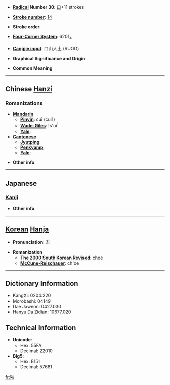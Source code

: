 * '''[[Wiktionary:Chinese radical index| Radical]] Number 30''': [[Wiktionary:Chinese radical index 口|口]]+11 strokes

* '''[[Wiktionary:Chinese total strokes index|Stroke number]]''': [[Wiktionary:Chinese total strokes index 14|14]]

* '''Stroke order''': 

* '''[[Wiktionary:Chinese four corner index|Four-Corner System]]''': 6201<sub>4</sub>

* '''[[Wiktionary:Chinese Cangjie index|Cangjie input]]''': 口山人土 (RUOG)

* '''Graphical Significance and Origin''': 

* '''Common Meaning'''

----

== Chinese [[Hanzi]] ==

===Romanizations===
* '''[[Mandarin]]'''
** '''[[Pinyin]]''': cuī (cui1)
** '''[[Wade-Giles]]''': ts'ui<sup>1</sup>
** '''[[Yale]]''': 
* '''[[Cantonese]]'''
** '''[[Jyutping]]''':
** '''[[Penkyamp]]''': 
** '''[[Yale]]''': 

* '''Other info''': 

----

==Japanese==
===[[Kanji]]===
{{kanji|on readings=[[すい]] (sui), [[さい]] (sai), [[せ]] (se)|kun readings=[[なげく]] (nageku)}}

* '''Other info''':  

----

== [[Korean]] [[Hanja]] ==

* '''Pronunciation''': 최

* '''Romanization'''
** '''[[The 2000 South Korean Revised Romanization|The 2000 South Korean Revised]]''': choe
** '''[[McCune-Reischauer]]''': ch'oe

----

== Dictionary Information ==

* KangXi: 0204.220
* Morobashi: 04149
* Dae Jaweon: 0427.030
* Hanyu Da Zidian: 10677.020

== Technical Information ==

* '''Unicode''':
** Hex: 55FA
** Decimal: 22010
* '''Big5''':
** Hex: E151
** Decimal: 57681

[[fr:嗺]]